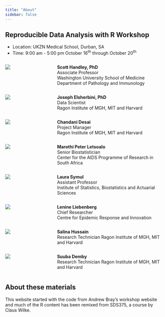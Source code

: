 ```yaml
---
title: "About"
sidebar: false
---
```


## Reproducible Data Analysis with R Workshop

- Location: UKZN Medical School, Durban, SA
- Time: 9:00 am - 5:00 pm October 16^th^ through  October 20^th^


::: columns
::: {.column width="30%"}
![](images/Scott.png){fig-align="left"}
:::
::: {.column width="70%"}
**Scott Handley, PhD**  
Associate Professor  
Washington University School of Medicine  
Department of Pathology and Immunology
:::
:::

::: columns
::: {.column width="30%"}
![](images/Joseph.png){fig-align="left"}
:::
::: {.column width="70%"}
**Joseph Elsherbini, PhD**  
Data Scientist  
Ragon Institute of MGH, MIT and Harvard
:::
:::

::: columns
::: {.column width="30%"}
![](images/Chandani.png){fig-align="left"}
:::
::: {.column width="70%"}
**Chandani Desai**  
Project Manager  
Ragon Institute of MGH, MIT and Harvard
:::
:::

::: columns
::: {.column width="30%"}
![](images/Marothi.png){fig-align="left"}
:::
::: {.column width="70%"}
**Marothi Peter Letsoalo**  
Senior Biostatistician  
Center for the AIDS Programme of Research in South Africa
:::
:::

::: columns
::: {.column width="30%"}
![](images/Laura.png){fig-align="left"}
:::
::: {.column width="70%"}
**Laura Symul**  
Assistant Professor  
Institute of Statistics, Biostatistics and Actuarial Sciences
:::
:::

::: columns
::: {.column width="30%"}
![](images/Lenine.png){fig-align="left"}
:::
::: {.column width="70%"}
**Lenine Liebenberg**  
Chief Researcher  
Centre for Epidemic Response and Innovation
:::
:::

::: columns
::: {.column width="30%"}
![](images/Salina.png){fig-align="left"}
:::
::: {.column width="70%"}
**Salina Hussain**  
Research Technician
Ragon Institute of MGH, MIT and Harvard
:::
:::

::: columns
::: {.column width="30%"}
![](images/Suuba.png){fig-align="left"}
:::
::: {.column width="70%"}
**Suuba Demby**  
Research Technician
Ragon Institute of MGH, MIT and Harvard
:::
:::

## About these materials

This website started with the code from Andrew Bray's workshop website and much of the R content has been remixed from SDS375, a course by Claus Wilke.
